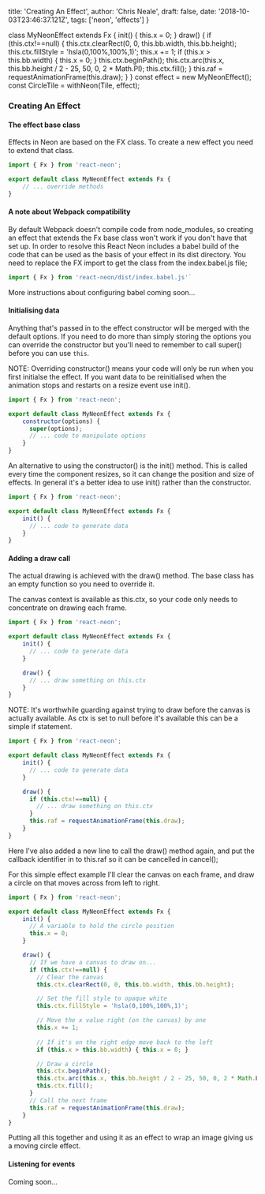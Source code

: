   title: 'Creating An Effect',
  author: 'Chris Neale',
  draft: false,
  date: '2018-10-03T23:46:37.121Z',
  tags: ['neon', 'effects']
}

class MyNeonEffect extends Fx {
    init() {
      this.x = 0;
    }
    draw() {
      if (this.ctx!==null) {
        this.ctx.clearRect(0, 0, this.bb.width, this.bb.height);
        this.ctx.fillStyle = 'hsla(0,100%,100%,1)';
        this.x += 1;
        if (this.x > this.bb.width) { this.x = 0; }
        this.ctx.beginPath();
        this.ctx.arc(this.x, this.bb.height / 2 - 25, 50, 0, 2 * Math.PI);
        this.ctx.fill();
      }
      this.raf = requestAnimationFrame(this.draw);
    }
}
const effect = new MyNeonEffect();
const CircleTile = withNeon(Tile, effect);


### Creating An Effect

#### The effect base class

Effects in Neon are based on the FX class. To create a new effect you need to extend that class.

```javascript
import { Fx } from 'react-neon';

export default class MyNeonEffect extends Fx {
    // ... override methods
}
```

#### A note about Webpack compatibility

By default Webpack doesn't compile code from node_modules, so creating an effect that extends the Fx base class won't work if you don't have that set up. In order to resolve this React Neon includes a babel build of the code that can be used as the basis of your effect in its dist directory. You need to replace the FX import to get the class from the index.babel.js file;

```javascript
import { Fx } from 'react-neon/dist/index.babel.js'`
```

More instructions about configuring babel coming soon...

#### Initialising data

Anything that's passed in to the effect constructor will be merged with the default options. If you need to do more than simply storing the options you can override the constructor but you'll need to remember to call super() before you can use `this`.

NOTE: Overriding constructor() means your code will only be run when you first initialse the effect. If you want data to be reinitialised when the animation stops and restarts on a resize event use init().

```javascript
import { Fx } from 'react-neon';

export default class MyNeonEffect extends Fx {
    constructor(options) {
      super(options);
      // ... code to manipulate options
    }
}
```

An alternative to using the constructor() is the init() method. This is called every time the component resizes, so it can change the position and size of effects. In general it's a better idea to use init() rather than the constructor.

```javascript
import { Fx } from 'react-neon';

export default class MyNeonEffect extends Fx {
    init() {
      // ... code to generate data
    }
}
```

#### Adding a draw call

The actual drawing is achieved with the draw() method. The base class has an empty function so you need to override it.

The canvas context is available as this.ctx, so your code only needs to concentrate on drawing each frame.

```javascript
import { Fx } from 'react-neon';

export default class MyNeonEffect extends Fx {
    init() {
      // ... code to generate data
    }

    draw() {
      // ... draw something on this.ctx
    }
}
```

NOTE: It's worthwhile guarding against trying to draw before the canvas is actually available. As ctx is set to null before it's available this can be a simple if statement.

```javascript
import { Fx } from 'react-neon';

export default class MyNeonEffect extends Fx {
    init() {
      // ... code to generate data
    }

    draw() {
      if (this.ctx!==null) {
        // ... draw something on this.ctx
      }
      this.raf = requestAnimationFrame(this.draw);
    }
}
```

Here I've also added a new line to call the draw() method again, and put the callback identifier in to this.raf so it can be cancelled in cancel();

For this simple effect example I'll clear the canvas on each frame, and draw a circle on that moves across from left to right.

```javascript
import { Fx } from 'react-neon';

export default class MyNeonEffect extends Fx {
    init() {
      // A variable to hold the circle position
      this.x = 0;
    }

    draw() {
      // If we have a canvas to draw on...
      if (this.ctx!==null) {
        // Clear the canvas
        this.ctx.clearRect(0, 0, this.bb.width, this.bb.height);

        // Set the fill style to opaque white
        this.ctx.fillStyle = 'hsla(0,100%,100%,1)';

        // Move the x value right (on the canvas) by one 
        this.x += 1;
        
        // If it's on the right edge move back to the left
        if (this.x > this.bb.width) { this.x = 0; }

        // Draw a circle
        this.ctx.beginPath();
        this.ctx.arc(this.x, this.bb.height / 2 - 25, 50, 0, 2 * Math.PI);
        this.ctx.fill();
      }
      // Call the next frame
      this.raf = requestAnimationFrame(this.draw);
    }
}
```

Putting all this together and using it as an effect to wrap an image giving us a moving circle effect.

<CircleTile />

#### Listening for events

Coming soon...
